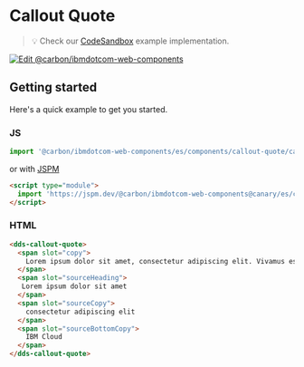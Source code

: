 
# Callout Quote

> 💡 Check our
> [CodeSandbox](https://githubbox.com/carbon-design-system/ibm-dotcom-library/tree/master/packages/web-components/examples/codesandbox/components/callout-quote)
> example implementation.

[![Edit @carbon/ibmdotcom-web-components](https://codesandbox.io/static/img/play-codesandbox.svg)](https://githubbox.com/carbon-design-system/ibm-dotcom-library/tree/master/packages/web-components/examples/codesandbox/components/callout-quote)

## Getting started

Here's a quick example to get you started.

### JS

```javascript
import '@carbon/ibmdotcom-web-components/es/components/callout-quote/callout-quote';
```

or with [JSPM](https://jspm.org)

```html
<script type="module">
  import 'https://jspm.dev/@carbon/ibmdotcom-web-components@canary/es/components/callout-quote/callout-quote.js';
</script>
```

### HTML

```html
<dds-callout-quote>
  <span slot="copy">
    Lorem ipsum dolor sit amet, consectetur adipiscing elit. Vivamus est purus, posuere at est vitae, ornare rhoncus sem. Suspendisse vitae tellus fermentum, hendrerit augue eu, placerat magna.
  </span>
  <span slot="sourceHeading">
   Lorem ipsum dolor sit amet
  </span>
  <span slot="sourceCopy">
    consectetur adipiscing elit
  </span>
  <span slot="sourceBottomCopy">
    IBM Cloud
  </span>
</dds-callout-quote>
```

<Description markdown={contributing} />